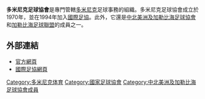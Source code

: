{{Infobox football association
| Name                   = 多米尼克足球協會 
| Logo                   = <!-- 檔案不存在 Dominica FA.png ，可從英文維基百科取得 -->
| Founded                = 1970年
| FIFA affiliation       = 1994年
| Region                 = [[中北美洲及加勒比海足球協會|CONCACAF]]
| Region affiliation     = 1994年
| Subregion              = [[加勒比海足球聯盟|CFU]]
| Subregion affiliation  = ?
| President              = 
}}

'''多米尼克足球協會'''是專門管轄[[多米尼克|多米尼克]]足球事務的組織。多米尼克足球協會成立於1970年，並在1994年加入[[國際足協|國際足協]]。此外，它還是[[中北美洲及加勒比海足球協會|中北美洲及加勒比海足球協會]]和[[加勒比海足球聯盟|加勒比海足球聯盟]]的成員之一。

==外部連結==
* [https://web.archive.org/web/20130401131102/http://www.domfootball.com/ 官方網頁]
* [http://www.fifa.com/associations/association=dma/index.html 國際足協網頁] {{Wayback|url=http://www.fifa.com/associations/association=dma/index.html |date=20150327050823 }}

{{中北美洲及加勒比海足球協會成員}}

[[Category:多米尼克体育|Category:多米尼克体育]]
[[Category:國家足球協會|Category:國家足球協會]]
[[Category:中北美洲及加勒比海足球協會成員|Category:中北美洲及加勒比海足球協會成員]]